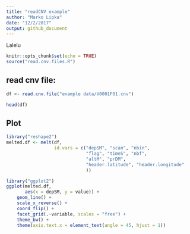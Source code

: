```yaml
---
title: "readCNV example"
author: "Marko Lipka"
date: "12/2/2017"
output: github_document
---
```


Lalelu

```r
knitr::opts_chunk$set(echo = TRUE)
source("read.cnv.files.R")
```

## read cnv file:

```r
df <- read.cnv.file("example data/V0001F01.cnv")

head(df)
```

## Plot


```r
library("reshape2")
melted.df <- melt(df,
                  id.vars = c("depSM", "scan", "nbin",
                              "flag", "timeS", "nbf",
                              "altM", "prDM",
                              "header.latitude", "header.longitude"
                              ))

library("ggplot2")
ggplot(melted.df,
       aes(x = depSM, y = value)) +
    geom_line() +
    scale_x_reverse() +
    coord_flip() +
    facet_grid(.~variable, scales = "free") +
    theme_bw() +
    theme(axis.text.x = element_text(angle = 45, hjust = 1))
```
